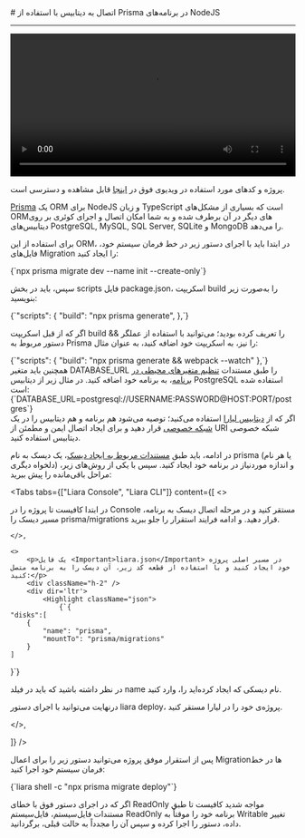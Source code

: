

<Layout>
<Head>
<title>مستندات اتصال به دیتابیس با Prisma در NodeJS - لیارا</title>
<meta property="og:title" content="مستندات خدمات رایانش ابری لیارا" />
<meta property="og:description" content="مستندات مربوط به اتصال به دیتابیس‌ با Prisma ORM در پلتفرم NodeJS در لیارا"  />
</Head>
# اتصال به دیتابیس با استفاده از Prisma در برنامه‌های NodeJS 
<hr className="mb-2" />
<video
    src="https://media.liara.ir/prisma/prisma.mp4"
    controls="controls"
    className="block w-full"
    width="100%"
></video>
<br />

<Alert variant="info">
<p>
پروژه و کدهای مورد استفاده در ویدیوی فوق در <a className="text-[#2196f3] " href="https://github.com/liara-cloud/nodejs-getting-started/tree/prisma">اینجا</a> قابل مشاهده و دسترسی است.
</p>
</Alert>

<a href="https://www.prisma.io/" className="text-[#2196f3] ">Prisma</a> یک ORM برای NodeJS و زبان TypeScript است که بسیاری از مشکل‌های ORMهای دیگر در آن برطرف شده و به شما امکان اتصال و اجرای کوئری بر روی دیتابیس‌های PostgreSQL, MySQL, SQL Server, SQLite و MongoDB را می‌دهد.<div className="h-2" />

برای استفاده از این ORM، در ابتدا باید با اجرای دستور زیر در خط فرمان سیستم خود، فایل‌های Migration را ایجاد کنید:


<div dir='ltr'>
    <Highlight className="bash">
        {`npx prisma migrate dev --name init --create-only`}
    </Highlight>
</div>
<div className="h-2" />

سپس، باید در بخش <Important>scripts</Important> فایل <Important>package.json</Important>، اسکریپت <Important>build</Important> را به‌صورت زیر بنویسید:
<div className="h-2" />
<div dir='ltr'>
    <Highlight className="json">
        {`"scripts": {
  "build": "npx prisma generate",
},`}
    </Highlight>
</div>
<div className="h-2" />

اگر که از قبل اسکریپت <Important>build</Important> را تعریف کرده بودید؛ می‌توانید با استفاده از عملگر <Important>&&</Important> دستور مربوط به Prisma را نیز، به اسکریپت خود اضافه کنید، به عنوان مثال:
<div className="h-2" />
<div dir='ltr'>
    <Highlight className="json">
        {`"scripts": {
  "build": "npx prisma generate && webpack --watch"
},`}
    </Highlight>
</div>
<div className="h-2" />
همچنین باید متغیر <Important>DATABASE_URL</Important> را طبق مستندات <a href="/paas/details/envs" className="text-[#2196f3] ">تنظیم متغیرهای محیطی در برنامه</a>، به برنامه خود اضافه کنید. در مثال زیر از دیتابیس PostgreSQL استفاده شده است:
<div className="h-2" />
<div dir='ltr'>
    <Highlight className="bash">
        {`DATABASE_URL=postgresql://USERNAME:PASSWORD@HOST:PORT/postgres`}
    </Highlight>
</div>
<div className="h-2" />
اگر که از <a href="/dbaas/about" className="text-[#2196f3] ">دیتابیس لیارا</a> استفاده می‌کنید؛ توصیه می‌شود هم برنامه و هم دیتابیس را در یک <a href="/paas/details/private-network" className="text-[#2196f3] ">شبکه خصوصی</a> قرار دهید و برای ایجاد اتصال ایمن و مطمئن از URI شبکه خصوصی دیتابیس استفاده کنید.

در ادامه، باید طبق <a href="/paas/disks/create" className="text-[#2196f3] ">مستندات مربوط به ایجاد دیسک</a>، یک دیسک به نام <Important>prisma</Important> (یا هر نام دلخواه دیگری) و اندازه موردنیاز در برنامه خود ایجاد کنید. سپس با یکی از روش‌های زیر، مراحل باقی‌مانده را پیش ببرید:


<Tabs 
    tabs={["Liara Console", "Liara CLI"]} 
    content={[
    <>
        <p>
            در ابتدا کافیست تا پروژه را در Console مستقر کنید و در مرحله اتصال دیسک به برنامه، مسیر دیسک را <Important>prisma/migrations</Important> قرار دهید. و ادامه فرایند استقرار را جلو ببرید.
        </p>
    
    </>,

    <>
        <p>یک فایل <Important>liara.json</Important> در مسیر اصلی پروژه خود ایجاد کنید و با استفاده از قطعه کد زیر، آن دیسک را به برنامه متصل کنید:</p>
        <div className="h-2" />
        <div dir='ltr'>
            <Highlight className="json">
                {`{
    "disks":[
        {
            "name": "prisma",
            "mountTo": "prisma/migrations"
        }
    ]
}`}
            </Highlight>
        </div>
        <div className="h-2" />
        <Alert variant='warning'>
        <p>
        در نظر داشته باشید که باید در فیلد <Important>name</Important> نام دیسکی که ایجاد کرده‌اید را، وارد کنید.
        </p>
        </Alert>
        <p>درنهایت می‌توانید با اجرای دستور <Important>liara deploy</Important>، پروژه‌ی خود را در لیارا مستقر کنید.</p>
    </>,

]} 
/>

پس از استقرار موفق پروژه می‌توانید دستور زیر را برای اعمال Migrationها در خط فرمان سیستم خود اجرا کنید:
<div className="h-2" />
<div dir='ltr'>
    <Highlight className="json">
        {`liara shell -c "npx prisma migrate deploy"`}
    </Highlight>
</div>
<div className="h-2" />


<Alert variant='info'>
    <p>
    اگر که در اجرای دستور فوق با خطای <Important>ReadOnly</Important> مواجه شدید کافیست تا <Link href="/paas/details/file-system" className="text-[#2196f3] ">طبق مستندات فایل‌سیستم</Link>، فایل‌سیستم <Important>ReadOnly</Important> برنامه خود را موقتاً به <Important>Writable</Important> تغییر داده، دستور را اجرا کرده و سپس آن را مجدداً به حالت قبلی، برگردانید. 
    </p>
</Alert>

</Layout>